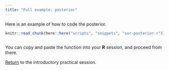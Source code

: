 ```yaml
---
title: "Full example: posterior"
---
```


Here is an example of how to code the posterior.

```r
knitr::read_chunk(here::here("scripts", "snippets", "our-posterior.r"))
```

```r
```

You can copy and paste the function into your **R** session, and proceed from there.

[Return](introduction.html#calculate-the-posterior) to the introductory practical session.
